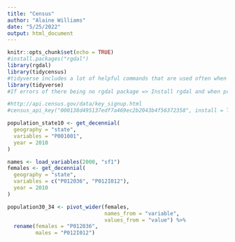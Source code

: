 ```yaml
---
title: "Census"
author: "Alaine Williams"
date: "5/25/2022"
output: html_document
---
```


```r
knitr::opts_chunk$set(echo = TRUE)
#install.packages("rgdal")
library(rgdal)
library(tidycensus)
#tidyverse includes a lot of helpful commands that are used often when wrangling and organzing data.
library(tidyverse)
#If errors of there being no rgdal package => Install rgdal and when prompted: Install package which needs compilation, I had to press no. I suspect something is out-of-date on my computer.
```

```r
#http://api.census.gov/data/key_signup.html
#census_api_key("000138d495137edf7a469ec2b2043b4f56372358", install = T)

```


```r
population_state10 <- get_decennial(
  geography = "state",
  variables = "P001001",
  year = 2010
)
```

```r
names <- load_variables(2000, "sf1")
females <- get_decennial(
  geography = "state",
  variables = c("P012036", "P012I012"),
  year = 2010
)
```

```r
population30_34 <- pivot_wider(females,
                               names_from = "variable",
                               values_from = "value") %>% 
  rename(females = "P012036",
         males = "P012I012")
```

